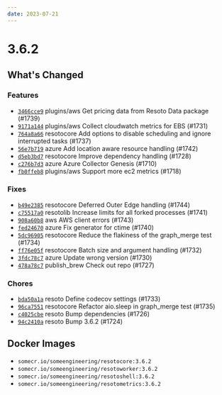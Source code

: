 ```yaml
---
date: 2023-07-21
---
```


# 3.6.2

## What's Changed

### Features

- [`3466cce9`](https://github.com/someengineering/resoto/commit/3466cce9) <span class="badge badge--secondary">plugins/aws</span> Get pricing data from Resoto Data package (#1739)
- [`9171a144`](https://github.com/someengineering/resoto/commit/9171a144) <span class="badge badge--secondary">plugins/aws</span> Collect cloudwatch metrics for EBS (#1731)
- [`764a8a66`](https://github.com/someengineering/resoto/commit/764a8a66) <span class="badge badge--secondary">resotocore</span> Add options to disable scheduling and ignore interrupted tasks (#1737)
- [`56e7b719`](https://github.com/someengineering/resoto/commit/56e7b719) <span class="badge badge--secondary">azure</span> Add location aware resource handling (#1742)
- [`d5eb3bd7`](https://github.com/someengineering/resoto/commit/d5eb3bd7) <span class="badge badge--secondary">resotocore</span> Improve dependency handling (#1728)
- [`c276b7d3`](https://github.com/someengineering/resoto/commit/c276b7d3) <span class="badge badge--secondary">azure</span> Azure Collector Genesis (#1710)
- [`fb0ffeb8`](https://github.com/someengineering/resoto/commit/fb0ffeb8) <span class="badge badge--secondary">plugins/aws</span> Support more ec2 metrics (#1718)

### Fixes

- [`b49e2385`](https://github.com/someengineering/resoto/commit/b49e2385) <span class="badge badge--secondary">resotocore</span> Deferred Outer Edge handling (#1744)
- [`c75517a0`](https://github.com/someengineering/resoto/commit/c75517a0) <span class="badge badge--secondary">resotolib</span> Increase limits for all forked processes (#1741)
- [`908a60b8`](https://github.com/someengineering/resoto/commit/908a60b8) <span class="badge badge--secondary">aws</span> AWS client errors (#1743)
- [`fed24670`](https://github.com/someengineering/resoto/commit/fed24670) <span class="badge badge--secondary">azure</span> Fix generator for ctime (#1740)
- [`5dc96905`](https://github.com/someengineering/resoto/commit/5dc96905) <span class="badge badge--secondary">resotocore</span> Reduce the flakiness of the graph_merge test (#1734)
- [`ff76e05f`](https://github.com/someengineering/resoto/commit/ff76e05f) <span class="badge badge--secondary">resotocore</span> Batch size and argument handling (#1732)
- [`3fdc78c7`](https://github.com/someengineering/resoto/commit/3fdc78c7) <span class="badge badge--secondary">azure</span> Update wrong version (#1730)
- [`478a78c7`](https://github.com/someengineering/resoto/commit/478a78c7) <span class="badge badge--secondary">publish_brew</span> Check out repo (#1727)

### Chores

- [`bda50a1a`](https://github.com/someengineering/resoto/commit/bda50a1a) <span class="badge badge--secondary">resoto</span> Define codecov settings (#1733)
- [`96ca7551`](https://github.com/someengineering/resoto/commit/96ca7551) <span class="badge badge--secondary">resotocore</span> Refactor aio.sleep in graph_merge test (#1735)
- [`c4025cbe`](https://github.com/someengineering/resoto/commit/c4025cbe) <span class="badge badge--secondary">resoto</span> Bump dependencies (#1726)
- [`94c2410a`](https://github.com/someengineering/resoto/commit/94c2410a) <span class="badge badge--secondary">resoto</span> Bump 3.6.2 (#1724)

<!--truncate-->

## Docker Images

- `somecr.io/someengineering/resotocore:3.6.2`
- `somecr.io/someengineering/resotoworker:3.6.2`
- `somecr.io/someengineering/resotoshell:3.6.2`
- `somecr.io/someengineering/resotometrics:3.6.2`
